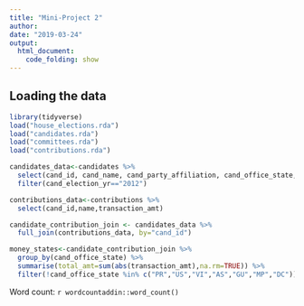 ```yaml
---
title: "Mini-Project 2"
author: 
date: "2019-03-24"
output: 
  html_document:
    code_folding: show
---
```


## Loading the data


```r
library(tidyverse)
load("house_elections.rda")
load("candidates.rda")
load("committees.rda")
load("contributions.rda")
```

```r
candidates_data<-candidates %>%
  select(cand_id, cand_name, cand_party_affiliation, cand_office_state, cand_election_yr,cand_party_affiliation) %>%
  filter(cand_election_yr=="2012")
```

```r
contributions_data<-contributions %>%
  select(cand_id,name,transaction_amt)
```

```r
candidate_contribution_join <- candidates_data %>%
  full_join(contributions_data, by="cand_id") 

```


```r
money_states<-candidate_contribution_join %>%
  group_by(cand_office_state) %>%
  summarise(total_amt=sum(abs(transaction_amt),na.rm=TRUE)) %>%
  filter(!cand_office_state %in% c("PR","US","VI","AS","GU","MP","DC"))
```



Word count: `r wordcountaddin::word_count()`